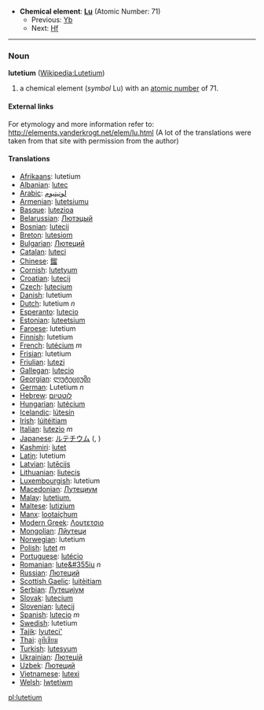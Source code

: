 *'''Chemical element''': '''[[Lu]]''' (Atomic Number: 71)
**Previous: [[Ytterbium|Yb]]
**Next: [[Hafnium|Hf]]
----
=== Noun ===
'''lutetium''' ([[en:Lutetium|Wikipedia:Lutetium]])

# a chemical element (''symbol'' Lu) with an [[atomic number]] of 71.

====External links====
For etymology and more information refer to:
http://elements.vanderkrogt.net/elem/lu.html
(A lot of the translations were taken from that site with permission from the author)

==== Translations ====
*[[Afrikaans]]: lutetium
*[[Albanian]]: [[lutec]]
*[[Arabic]]: [[لوتيتيوم]]
*[[Armenian]]: [[lutetsiumu]]
*[[Basque]]: [[lutezioa]]
*[[Belarussian]]: [[Лютэцый]]
*[[Bosnian]]: [[lutecij]]
*[[Breton]]: [[lutesiom]]
*[[Bulgarian]]: [[Лютеций]]
*[[Catalan]]: [[luteci]]
*[[Chinese]]: [[鎦]]
*[[Cornish]]: [[lutetyum]]
*[[Croatian]]: [[lutecij]]
*[[Czech]]: [[lutecium]]
*[[Danish]]: lutetium
*[[Dutch]]: lutetium ''n''
*[[Esperanto]]: [[lutecio]]
*[[Estonian]]: [[luteetsium]]
*[[Faroese]]: lutetium
*[[Finnish]]: lutetium
*[[French]]: [[lutécium]] ''m''
*[[Frisian]]: lutetium
*[[Friulian]]: [[lutezi]]
*[[Gallegan]]: [[lutecio]]
*[[Georgian]]: [[ლუტეციუმი]]
*[[German]]:  Lutetium ''n''
*[[Hebrew]]: [[לוטטיום]]
*[[Hungarian]]: [[lutécium]]
*[[Icelandic]]: [[lútesín]]
*[[Irish]]: [[lúitéitiam]]
*[[Italian]]: [[lutezio]] ''m''
*[[Japanese]]: [[ルテチウム]] ([[]], )
*[[Kashmiri]]: [[lutet]]
*[[Latin]]: lutetium
*[[Latvian]]: [[lutēcijs]]
*[[Lithuanian]]: [[liutecis]]
*[[Luxembourgish]]: lutetium
*[[Macedonian]]: [[Лутециум]]
*[[Malay]]: [[lutetium,]]
*[[Maltese]]: [[lutizjum]]
*[[Manx]]: [[lootaiçhum]]
*[[Modern Greek]]: [[Λουτετσιο]] '' ''
*[[Mongolian]]: [[Лйутеци]]
*[[Norwegian]]: lutetium
*[[Polish]]: [[lutet]] ''m''
*[[Portuguese]]: [[lutécio]]
*[[Romanian]]: [[lute&#355iu]] ''n''
*[[Russian]]: [[Лютеций]] '' ''
*[[Scottish Gaelic]]: [[luitèitiam]]
*[[Serbian]]: [[Лутециjум]]
*[[Slovak]]: [[lutecium]]
*[[Slovenian]]: [[lutecij]]
*[[Spanish]]: [[lutecio]] ''m''
*[[Swedish]]: lutetium
*[[Tajik]]: [[lyuteci']]
*[[Thai]]: [[ลูทีเชียม]]
*[[Turkish]]: [[lutesyum]]
*[[Ukrainian]]: [[Лютецiй]]
*[[Uzbek]]: [[Лютеций]]
*[[Vietnamese]]: [[lutexi]]
*[[Welsh]]: [[lwtetiwm]]

[[pl:lutetium]]